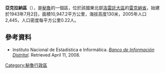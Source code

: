 '''亞克拉納區'''（{{lang-es|Distrito de Yaquerana}}），是[[秘魯|秘魯]]的一個區，位於該國東北部[[洛雷託大區|洛雷託大區]]的[[雷克納省|雷克納省]]，始建於1943年7月2日，面積10,947.2平方公里，海拔高度130米，2005年人口2,445，人口密度每平方公里0.22人。

==參考資料==
*{{es icon}} Instituto Nacional de Estadística e Informática. ''[https://web.archive.org/web/20080417091049/http://desa.inei.gob.pe/mapas/bid/ Banco de Información Distrital]''. Retrieved April 11, 2008.

{{Peru-geo-stub}}
[[Category:秘魯行政區|Category:秘魯行政區]]